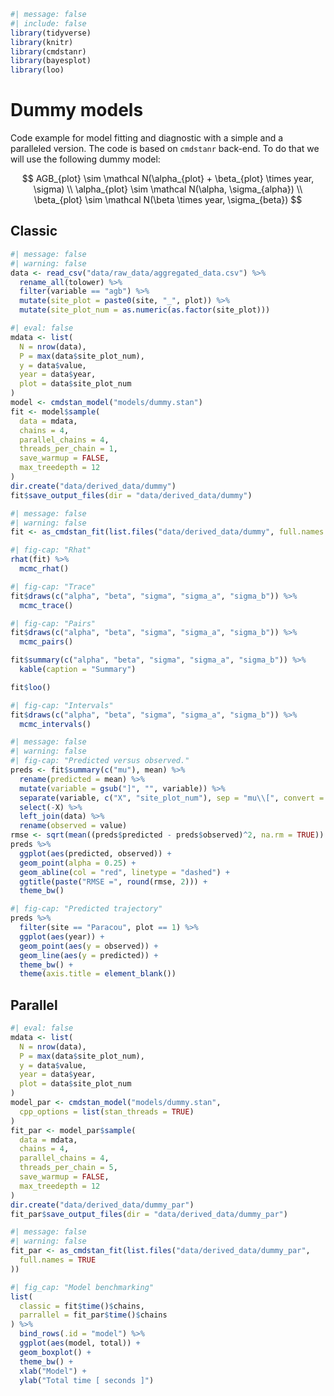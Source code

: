 ```r
#| message: false
#| include: false
library(tidyverse)
library(knitr)
library(cmdstanr)
library(bayesplot)
library(loo)
```

# Dummy models {.unnumbered}

Code example for model fitting and diagnostic with a simple and a paralleled version. The code is based on `cmdstanr` back-end. To do that we will use the following dummy model:

$$
AGB_{plot}  \sim \mathcal N(\alpha_{plot} + \beta_{plot} \times year, \sigma) \\
\alpha_{plot} \sim \mathcal N(\alpha, \sigma_{alpha}) \\
\beta_{plot} \sim \mathcal N(\beta \times year, \sigma_{beta})
$$

## Classic

```r
#| message: false
#| warning: false
data <- read_csv("data/raw_data/aggregated_data.csv") %>%
  rename_all(tolower) %>%
  filter(variable == "agb") %>%
  mutate(site_plot = paste0(site, "_", plot)) %>%
  mutate(site_plot_num = as.numeric(as.factor(site_plot)))
```

```r
#| eval: false
mdata <- list(
  N = nrow(data),
  P = max(data$site_plot_num),
  y = data$value,
  year = data$year,
  plot = data$site_plot_num
)
model <- cmdstan_model("models/dummy.stan")
fit <- model$sample(
  data = mdata,
  chains = 4,
  parallel_chains = 4,
  threads_per_chain = 1,
  save_warmup = FALSE,
  max_treedepth = 12
)
dir.create("data/derived_data/dummy")
fit$save_output_files(dir = "data/derived_data/dummy")
```

```r
#| message: false
#| warning: false
fit <- as_cmdstan_fit(list.files("data/derived_data/dummy", full.names = TRUE))
```

```r
#| fig-cap: "Rhat"
rhat(fit) %>%
  mcmc_rhat()
```

```r
#| fig-cap: "Trace"
fit$draws(c("alpha", "beta", "sigma", "sigma_a", "sigma_b")) %>%
  mcmc_trace()
```

```r
#| fig-cap: "Pairs"
fit$draws(c("alpha", "beta", "sigma", "sigma_a", "sigma_b")) %>%
  mcmc_pairs()
```

```r
fit$summary(c("alpha", "beta", "sigma", "sigma_a", "sigma_b")) %>%
  kable(caption = "Summary")
```

```r
fit$loo()
```

```r
#| fig-cap: "Intervals"
fit$draws(c("alpha", "beta", "sigma", "sigma_a", "sigma_b")) %>%
  mcmc_intervals()
```

```r
#| message: false
#| warning: false
#| fig-cap: "Predicted versus observed."
preds <- fit$summary(c("mu"), mean) %>%
  rename(predicted = mean) %>%
  mutate(variable = gsub("]", "", variable)) %>%
  separate(variable, c("X", "site_plot_num"), sep = "mu\\[", convert = TRUE) %>%
  select(-X) %>%
  left_join(data) %>%
  rename(observed = value)
rmse <- sqrt(mean((preds$predicted - preds$observed)^2, na.rm = TRUE))
preds %>%
  ggplot(aes(predicted, observed)) +
  geom_point(alpha = 0.25) +
  geom_abline(col = "red", linetype = "dashed") +
  ggtitle(paste("RMSE =", round(rmse, 2))) +
  theme_bw()
```

```r
#| fig-cap: "Predicted trajectory"
preds %>%
  filter(site == "Paracou", plot == 1) %>%
  ggplot(aes(year)) +
  geom_point(aes(y = observed)) +
  geom_line(aes(y = predicted)) +
  theme_bw() +
  theme(axis.title = element_blank())
```

## Parallel

```r
#| eval: false
mdata <- list(
  N = nrow(data),
  P = max(data$site_plot_num),
  y = data$value,
  year = data$year,
  plot = data$site_plot_num
)
model_par <- cmdstan_model("models/dummy.stan",
  cpp_options = list(stan_threads = TRUE)
)
fit_par <- model_par$sample(
  data = mdata,
  chains = 4,
  parallel_chains = 4,
  threads_per_chain = 5,
  save_warmup = FALSE,
  max_treedepth = 12
)
dir.create("data/derived_data/dummy_par")
fit_par$save_output_files(dir = "data/derived_data/dummy_par")
```

```r
#| message: false
#| warning: false
fit_par <- as_cmdstan_fit(list.files("data/derived_data/dummy_par",
  full.names = TRUE
))
```

```r
#| fig_cap: "Model benchmarking"
list(
  classic = fit$time()$chains,
  parrallel = fit_par$time()$chains
) %>%
  bind_rows(.id = "model") %>%
  ggplot(aes(model, total)) +
  geom_boxplot() +
  theme_bw() +
  xlab("Model") +
  ylab("Total time [ seconds ]")
```
